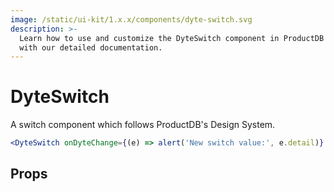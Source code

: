 ```yaml
---
image: /static/ui-kit/1.x.x/components/dyte-switch.svg
description: >-
  Learn how to use and customize the DyteSwitch component in ProductDB's React UI Kit
  with our detailed documentation.
---
```


# DyteSwitch

A switch component which follows ProductDB's Design System.

```jsx live
<DyteSwitch onDyteChange={(e) => alert('New switch value:', e.detail)} />
```

## Props

<PropsTable of="dyte-switch" />

<head>
  <title>React UI Kit DyteSwitch</title>
</head>
